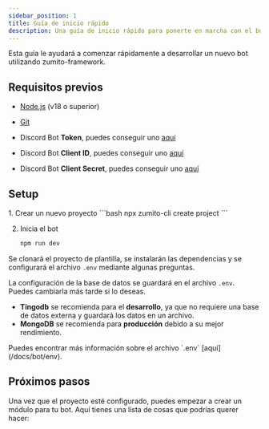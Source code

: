 ```yaml
---
sidebar_position: 1
title: Guía de inicio rápido
description: Una guía de inicio rápido para ponerte en marcha con el bot.
---
```



Esta guía le ayudará a comenzar rápidamente a desarrollar un nuevo bot utilizando zumito-framework.

## Requisitos previos

- [Node.js](https://nodejs.org/en/) (v18 o superior)
- [Git](https://git-scm.com/)


- Discord Bot **Token**, puedes conseguir uno [aquí](https://discord.com/developers/applications)
- Discord Bot **Client ID**, puedes conseguir uno [aquí](https://discord.com/developers/applications)
- Discord Bot **Client Secret**, puedes conseguir uno [aquí](https://discord.com/developers/applications)

## Setup

<Steps>
  1. Crear un nuevo proyecto
      <Tabs>
        <TabItem label="Command Line" icon="cli">
      ```bash
      npx zumito-cli create project
      ```
        </TabItem>
        <TabItem label="Wizard" icon="wizard">
          <CreateProject client:only="svelte"/>
        </TabItem>
      </Tabs>

  2. Inicia el bot
      ```bash
      npm run dev
      ```
</Steps>

Se clonará el proyecto de plantilla, se instalarán las dependencias y se configurará el archivo `.env` mediante algunas preguntas.

La configuración de la base de datos se guardará en el archivo `.env`. Puedes cambiarla más tarde si lo deseas.
- **Tingodb** se recomienda para el **desarrollo**, ya que no requiere una base de datos externa y guardará los datos en un archivo.
- **MongoDB** se recomienda para **producción** debido a su mejor rendimiento.

<Aside>Puedes encontrar más información sobre el archivo `.env` [aquí](/docs/bot/env).</Aside>

## Próximos pasos

Una vez que el proyecto esté configurado, puedes empezar a crear un módulo para tu bot.
Aquí tienes una lista de cosas que podrías querer hacer:
<LinkCard
  title="Crea un comando"
  description="Comienza a crear comandos para tu bot"
  href="/guides/command"
/>

<CardGrid>
  <LinkCard
    title="Escucha un evento"
    description="Ejecuta un fragmento de código cuando ocurra algún evento"
    href="/guides/event"
  />
  <LinkCard 
    title="Crea un modelo de base de datos" 
    description="Escribe un modelo de base de datos para almacenar y recuperar datos"
    href="/guides/model" 
  />
</CardGrid>
